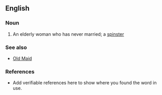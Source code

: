 ==English==

===Noun===
{{en-noun}}

# {{disparaging}} {{old fashioned}} An elderly woman who has never married; a [[spinster]]

===See also===
*[[Old Maid]]

===References===
*Add verifiable references here to show where you found the word in use.